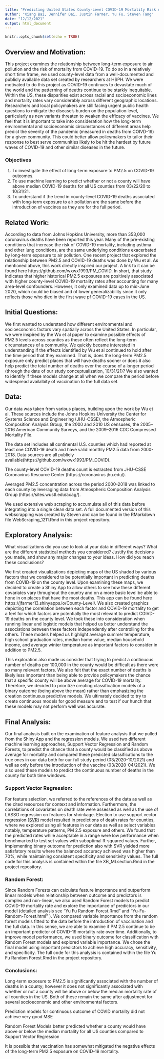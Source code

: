 ```yaml
---
title: "Predicting United States County-Level COVID-19 Mortality Risk using Environmental, Behavioral, and Socioeconomic Factors"
author: "Xiang Bai, Jennifer Dai, Justin Farmer, Yu Fu, Steven Tang"
date: "12/12/2021"
output: html_document
---
```


```r
knitr::opts_chunk$set(echo = TRUE)
```

## Overview and Motivation: 
This project examines the relationship between long-term exposure to air pollution and the risk of mortality from COVID-19. To do so in a relatively short time frame, we used county-level data from a well-documented and publicly available data set created by researchers at HSPH. We were motivated to do this project as COVID-19 continues to devastate much of the world and the patterning of deaths continue to be starkly inequitable. Within the US, these disparities exist across racial and socioeconomic lines and mortality rates vary considerably across different geographic locations. Researchers and local policymakers are still facing urgent public health questions to mitigate the disease’s burden on the population level, particularly as new variants threaten to weaken the efficacy of vaccines. We feel that it is important to take into consideration how the long-term environmental and socioeconomic circumstances of different areas help predict the severity of the pandemic (measured in deaths from COIVD-19) for a given community. This could better allow policymakers to tailor their response to best serve communities likely to be hit the hardest by future waves of COVID-19 and other similar diseases in the future. 

### Objectives
1. To investigate the effect of long-term exposure to PM2.5 on COVID-19 outcomes.
2. To use machine learning to predict whether or not a county will have above median COVID-19 deaths for all US counties from 03/22/20 to 10/31/21. 
3. To understand if the trend in county-level COVID-19 deaths associated with long-term exposure to air pollution are the same before the introduction of vaccines as they are for the full period. 

## Related Work: 
According to data from Johns Hopkins University, more than 353,000 coronavirus deaths have been reported this year. Many of the pre-existing conditions that increase the risk of COVID-19 mortality, including asthma and other lung conditions, are the same underlying conditions exacerbated by long-term exposure to air pollution. One recent project that explored the relationship between PM2.5 and COVID-19 deaths was done by Wu et al. As mentioned above, this work directly inspired our project. A link to it can be found here https://github.com/wxwx1993/PM_COVID. In short, that study indicates that higher historical PM2.5 exposures are positively associated with higher county-level COVID-19 mortality rates after accounting for many area-level confounders. However, it only examined data up to mid-June 2020, which could be biased and of lower generalizability since it only reflects those who died in the first wave pf COVID-19 cases in the US. 

## Initial Questions: 
We first wanted to understand how different environmental and socioeconomic factors vary spatially across the United States. In particular, we were inspired by the Wu et al paper to examine possible effects of PM2.5 levels across counties as these often reflect the long-term circumstances of a community. We quickly became interested in understanding if the effects identified by Wu et al continued to hold after the time period that they examined. That is, does the long-term PM2.5 exposure only predict places that will have deaths sooner or does it also help predict the total number of deaths over the course of a longer period (through the date of our study conceptualization, 10/31/21)? We also wanted to identify if these models change at all when we compare the period before widespread availalbity of vaccination to the full data set. 

## Data: 
Our data was taken from various places, building upon the work by Wu et al. These sources include the Johns Hopkins University the Center for Systems Science and Engineering (JHU-CSSE), the Atmospheric Composition Analysis Group, the 2000 and 2010 US censuses, the 2005–2016 American Community Surveys, and the 2009–2016 CDC Compressed Mortality File. 

The data set includes all continental U.S. counties which had reported at least one COVID-19 death and have valid monthly PM2.5 data from 2000-2018. Data sources are all publicly available(https://github.com/wxwx1993/PM_COVID). 

The county-level COVID-19 deaths count is extracted from JHU-CSSE Coronavirus Resource Center (https://coronavirus.jhu.edu/). 

Averaged PM2.5 concentration across the period 2000-2018 was linked to each county by leveraging data from Atmospheric Composition Analysis Group (https://sites.wustl.edu/acag/).

We used extensive web scraping to accumulate all of this data before integrating into a single clean data set. A full documented version of this webscrapping was created by Steven and can be found in the RMarkdown file WebScraping_1211.Rmd in this project repository. 

## Exploratory Analysis: 
What visualizations did you use to look at your data in different ways? What are the different statistical methods you considered? Justify the decisions you made, and show any major changes to your ideas. How did you reach these conclusions?

We first created visualizations depicting maps of the US shaded by various factors that we considered to be potentially important in predicting deaths from COVID-19 on the county level. Upon examining these maps, we decided to create a Shiny App to allow others to see how these different covariates vary throughout the country and on a more basic level be able to hone in on places that have the most deaths. This app can be found here https://jfarmer13.shinyapps.io/County-Level/. We also created graphics depicting the correlation between each factor and COVID-19 mortality to get a feel for which factors are potentially the most relevant to predict COIVD-19 deaths on the county level. We took these into consideration when running linear and logistic models that helped us better understand the associations between these factors independently after controlling for the others. These models helped us highlight average summer temperature, high school graduation rates, median home value, median household income, and average winter temperature as important factors to consider in addition to PM2.5. 

This exploration also made us consider that trying to predict a continuous number of deaths per 100,000 in the county would be difficult as there were so many relevant factors. We also felt that the exact number of deaths is likely less important than being able to provide policymakers the chance that a specific county will be above average for COVID-19 mortality. Therefore, we decided to prioritize creating classification models of a binary outcome (being above the mean) rather than emphasizing the  creation continuous predictive models. We ultimately decided to try to create continuous models for good measure and to test if our hunch that these models may not perform well was accurate. 

## Final Analysis:
Our final analysis built on the examination of feature analysis that we pulled from the Shiny App and the regression models. We used two different machine learning approaches, Support Vector Regression and Random Forests, to predict the chance that a county would be classified as above average for mortality and compared these predicted classifications to the true ones in our data both for our full study period (03/2020-10/2021) and well as only before the introduction of the vaccine (03/2020-04/2021). We also used these models to predict the continuous number of deaths in the county for both time windows. 

### Support Vector Regression: 
For feature selection, we referred to the references of the data as well as the cited resources for context and information. Furthermore, the correlations of covariates on death rate were assessed as well as the use of LASSO regression on features for shrinkage. Election to use support vector  regression ([SVR](https://towardsdatascience.com/an-introduction-to-support-vector-regression-svr-a3ebc1672c2)) model resulted in predictions of death rates for counties, where we explored using all features in our data as well as select variables notably, temperature patterns, PM 2.5 exposure and others. We found that the predicted rates while acceptable in a range were low performance when benchmarked to test set values with suboptimal R-squared values. Further, implementing binary outcome for prediction also with SVR yielded more satisfatory results where the balanced accuracy achieved was higher than 70%, while maintaining consistent specificity and sensitivity values. The full code for this analysis is contained within the file XB_MLsection.Rmd in the project repository. 

### Random Forest: 
Since Random Forests can calculate feature importance and outperform linear models when relationship between outcome and predictors is complex and non-linear, we also used Random Forest models to predict COVID-19 mortality rate and explore the importance of predictors in our model (detailed analysis see “Yu Fu Random Forest.Rmd” and “Yu-Fu-Random-Forest.html” ). We compared variable importance from the random forest models fitted to the data before the introduction of vaccination and the full data. In this sense, we are able to examine if PM 2.5 continue to be an important predictor of COVID-19 mortality rate over time. Additionally, to improve model performance, we used binary outcome for classification with Random Forest models and explored variable importance. We chose the final model using important predictors to achieve high accuracy, sensitivity, and specificity. The full code for this analysis is contained within the file Yu Fu Random Forest.Rmd in the project repository. 


### Conclusions: 

Long-term exposure to PM2.5 is significantly associated with the number of deaths in a county; however it does not significantly associated with whether or not a county will be above or below the median mortality rate of all counties in the US. Both of these remain the same after adjustment for several socioeconomic and other environmental factors. 

Prediction models for continuous outcome of COVID mortality did not achieve very good MSE

Random Forest Models better predicted whether a county would have above or below the median mortality for all US counties compared to Support Vector Regression 

It is possible that vaccination has somewhat mitigated the negative effects of the long-term PM2.5 exposure on COVID-19 mortality.





